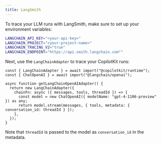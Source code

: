 ```yaml
---
title: LangSmith
---
```


To trace your LLM runs with LangSmith, make sure to set up your environment variables:

```bash title=".env"
LANGCHAIN_API_KEY="<your-api-key>"
LANGCHAIN_PROJECT="<your-project-name>"
LANGCHAIN_TRACING_V2="true"
LANGCHAIN_ENDPOINT="https://api.smith.langchain.com""
```

Next, use the `LangChainAdapter` to trace your CopilotKit runs:

```tsx filename="route.ts" showLineNumbers {6-8}
const { LangChainAdapter } = await import("@copilotkit/runtime");
const { ChatOpenAI } = await import("@langchain/openai");

async function getLangChainOpenAIAdapter() {  
  return new LangChainAdapter({
    chainFn: async ({ messages, tools, threadId }) => {
      const model = new ChatOpenAI({ modelName: "gpt-4-1106-preview" }) as any;
      return model.stream(messages, { tools, metadata: { conversation_id: threadId } });
    },
  });
}
```

Note that `threadId` is passed to the model as `conversation_id` in the metadata.
